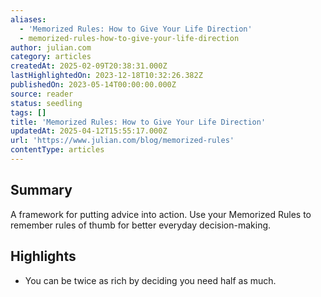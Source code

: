```yaml
---
aliases:
  - 'Memorized Rules: How to Give Your Life Direction'
  - memorized-rules-how-to-give-your-life-direction
author: julian.com
category: articles
createdAt: 2025-02-09T20:38:31.000Z
lastHighlightedOn: 2023-12-18T10:32:26.382Z
publishedOn: 2023-05-14T00:00:00.000Z
source: reader
status: seedling
tags: []
title: 'Memorized Rules: How to Give Your Life Direction'
updatedAt: 2025-04-12T15:55:17.000Z
url: 'https://www.julian.com/blog/memorized-rules'
contentType: articles
---
```

## Summary

A framework for putting advice into action. Use your Memorized Rules to remember rules of thumb for better everyday decision-making.

## Highlights

- You can be twice as rich by deciding you need half as much.
